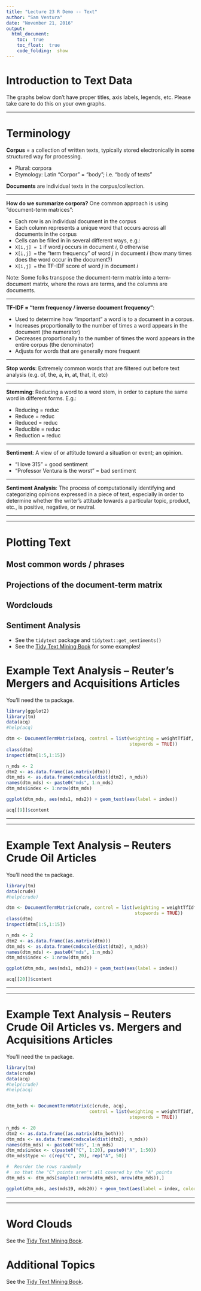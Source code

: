 ```yaml
---
title: "Lecture 23 R Demo -- Text"
author: "Sam Ventura"
date: "November 21, 2016"
output: 
  html_document:
    toc:  true
    toc_float:  true
    code_folding:  show
---
```



#  Introduction to Text Data

The graphs below don't have proper titles, axis labels, legends, etc.  Please take care to do this on your own graphs.

***

#  Terminology

**Corpus** = a collection of written texts, typically stored electronically in some structured way for processing.

+  Plural:  corpora
+  Etymology:  Latin "Corpor" = "body"; i.e. "body of texts"

**Documents** are individual texts in the corpus/collection.


***

**How do we summarize corpora?**  One common approach is using "document-term matrices":

*  Each row is an individual document in the corpus
*  Each column represents a unique word that occurs across all documents in the corpus
*  Cells can be filled in in several different ways, e.g.:
+  `X[i,j] = 1` if word $j$ occurs in document $i$, 0 otherwise
+  `X[i,j] = ` the "term frequency" of word $j$ in document $i$ (how many times does the word occur in the document?)
+  `X[i,j] = ` the TF-IDF score of word $j$ in document $i$

Note:  Some folks transpose the document-term matrix into a term-document matrix, where the rows are terms, and the columns are documents.

***

**TF-IDF = "term frequency / inverse document frequency"**:

+  Used to determine how "important" a word is to a document in a corpus.
+  Increases proportionally to the number of times a word appears in the document (the numerator)
+  Decreases proportionally to the number of times the word appears in the entire corpus (the denominator)
+  Adjusts for words that are generally more frequent

***

**Stop words**:  Extremely common words that are filtered out before text analysis (e.g. of, the, a, in, at, that, it, etc)

***

**Stemming**:  Reducing a word to a word stem, in order to capture the same word in different forms.  E.g.:

+  Reducing = reduc
+  Reduce = reduc
+  Reduced = reduc
+  Reducible = reduc
+  Reduction = reduc


***


**Sentiment**:  A view of or attitude toward a situation or event; an opinion.

+  "I love 315" = good sentiment
+  "Professor Ventura is the worst" = bad sentiment


***


**Sentiment Analysis**:  The process of computationally identifying and categorizing opinions expressed in a piece of text, especially in order to determine whether the writer's attitude towards a particular topic, product, etc., is positive, negative, or neutral.



***
***




#  Plotting Text

##  Most common words / phrases
##  Projections of the document-term matrix
##  Wordclouds
##  Sentiment Analysis

+  See the `tidytext` package and `tidytext::get_sentiments()`
+  See the [Tidy Text Mining Book](http://tidytextmining.com/) for some examples!



#  Example Text Analysis -- Reuter's Mergers and Acquisitions Articles

You'll need the `tm` package.


```r
library(ggplot2)
library(tm)
data(acq)
#help(acq)

dtm <- DocumentTermMatrix(acq, control = list(weighting = weightTfIdf, 
                                              stopwords = TRUE))
class(dtm)
inspect(dtm[1:5,1:15])

n_mds <- 2
dtm2 <- as.data.frame((as.matrix(dtm)))
dtm_mds <- as.data.frame(cmdscale(dist(dtm2), n_mds))
names(dtm_mds) <- paste0("mds", 1:n_mds)
dtm_mds$index <- 1:nrow(dtm_mds)

ggplot(dtm_mds, aes(mds1, mds2)) + geom_text(aes(label = index))

acq[[9]]$content
```


***
***



#  Example Text Analysis -- Reuters Crude Oil Articles

You'll need the `tm` package.


```r
library(tm)
data(crude)
#help(crude)

dtm <- DocumentTermMatrix(crude, control = list(weighting = weightTfIdf, 
                                                stopwords = TRUE))
class(dtm)
inspect(dtm[1:5,1:15])

n_mds <- 2
dtm2 <- as.data.frame((as.matrix(dtm)))
dtm_mds <- as.data.frame(cmdscale(dist(dtm2), n_mds))
names(dtm_mds) <- paste0("mds", 1:n_mds)
dtm_mds$index <- 1:nrow(dtm_mds)

ggplot(dtm_mds, aes(mds1, mds2)) + geom_text(aes(label = index))

acq[[20]]$content
```




***
***



#  Example Text Analysis -- Reuters Crude Oil Articles vs. Mergers and Acquisitions Articles

You'll need the `tm` package.


```r
library(tm)
data(crude)
data(acq)
#help(crude)
#help(acq)


dtm_both <- DocumentTermMatrix(c(crude, acq), 
                               control = list(weighting = weightTfIdf, 
                                              stopwords = TRUE))

n_mds <- 20
dtm2 <- as.data.frame((as.matrix(dtm_both)))
dtm_mds <- as.data.frame(cmdscale(dist(dtm2), n_mds))
names(dtm_mds) <- paste0("mds", 1:n_mds)
dtm_mds$index <- c(paste0("C", 1:20), paste0("A", 1:50))
dtm_mds$type <- c(rep("C", 20), rep("A", 50))

#  Reorder the rows randomly
#  so that the "C" points aren't all covered by the "A" points
dtm_mds <- dtm_mds[sample(1:nrow(dtm_mds), nrow(dtm_mds)),]

ggplot(dtm_mds, aes(mds19, mds20)) + geom_text(aes(label = index, color = type))
```


***
***

#  Word Clouds

See the [Tidy Text Mining Book](http://tidytextmining.com/).


#  Additional Topics

See the [Tidy Text Mining Book](http://tidytextmining.com/).

